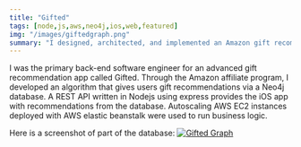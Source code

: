 ```yaml
---
title: "Gifted"
tags: [node,js,aws,neo4j,ios,web,featured]
img: "/images/giftedgraph.png"
summary: "I designed, architected, and implemented an Amazon gift recommendation algorithm for a mobile app."
---
```


I was the primary back-end software engineer for an advanced gift recommendation app called Gifted. Through the Amazon affiliate program, I developed an algorithm that gives users gift recommendations via a Neo4j database. A REST API written in Nodejs using express provides the iOS app with recommendations from the database. Autoscaling AWS EC2 instances deployed with AWS elastic beanstalk were used to run business logic. 

Here is a screenshot of part of the database:
[![Gifted Graph](/images/giftedgraph.png)](/images/giftedgraph.png)

